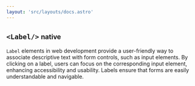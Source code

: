 ```yaml
---
layout: 'src/layouts/docs.astro'
---
```


## `<Label/>` <small class="clr-subtext txt-nm txt-lowercase"> native </small>

`Label` elements in web development provide a user-friendly way to associate
descriptive text with form controls, such as input elements. By clicking
on a label, users can focus on the corresponding input element, enhancing
accessibility and usability. Labels ensure that forms are easily
understandable and navigable.
